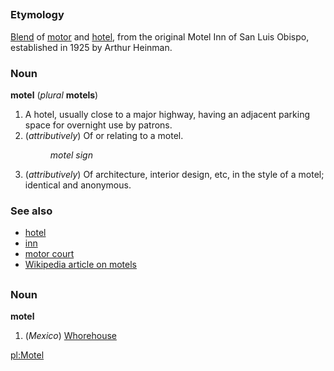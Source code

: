 =={{en}}==
===Etymology===
[[Blend]] of [[motor]] and [[hotel]], from the original Motel Inn of San Luis Obispo, established in 1925 by Arthur Heinman.

===Noun===
'''motel''' (''plural'' '''motels''')

#A hotel, usually close to a major highway, having an adjacent parking space for overnight use by patrons.
#(''attributively'') Of or relating to a motel.
#:''motel sign''
#(''attributively'') Of architecture, interior design, etc, in the style of a motel; identical and anonymous.

===See also===
*[[hotel]]
*[[inn]]
*[[motor court]]
*[[w:motel|Wikipedia article on motels]]
=={{es}}==
===Noun===
'''motel'''
#(''Mexico'') [[Whorehouse]]

[[pl:Motel]]